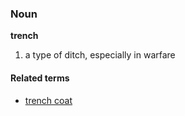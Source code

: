 ===Noun===
'''trench'''

# a type of ditch, especially in warfare

====Related terms====
*[[trench coat]]